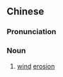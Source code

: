 {{also|风蚀}}
==Chinese==
{{zh-forms|s=风蚀}}

===Pronunciation===
{{zh-pron
|m=fēngshí
|cat=n
}}

===Noun===
{{zh-noun}}

# [[wind]] [[erosion]]
